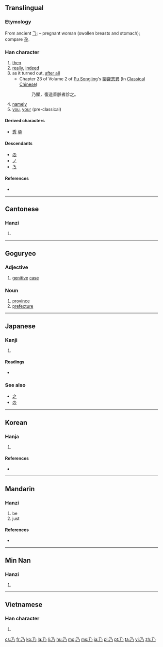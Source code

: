 {{also|ㄋ|及|廴|廼}}<!-- may be replaced by zh-forms -->
==Translingual==

===Etymology===
From ancient [[𠄎]]; {{liushu|i}} – pregnant woman (swollen breasts and stomach); compare [[孕]].

===Han character===
{{Han char|rn=4|rad=丿|as=01|sn=2|four=1722<sub>7</sub>|canj=弓竹尸 (NHS)}}

# [[then]]
# [[really]], [[indeed]]
# as it turned out, [[after all]]
#* Chapter 23 of Volume 2 of [[w:Pu Songling|Pu Songling]]'s [[w:zh:聊齋志異|聊齋志異]] (In [[w:Classical Chinese|Classical Chinese]])
#*: 乃懼，復造善脈者診之。
# [[namely]]
# [[you]], [[your]] (pre-classical)

====Derived characters====
* [[秀]] [[孕]]

====Descendants====
* [[の]]
* [[ノ]]
* [[ㄋ]]

====References====
* {{Han ref|kx=0081.120|dkj=00113|dj=0165.030|hdz=10031.050|uh=4E43|ud=20035|bh=A444|bd=42052}}

----

==Cantonese==

===Hanzi===
{{yue-hanzi|jyut=|y=naai5}}

# {{defn|lang=yue|sort=丿01}}

----
==Goguryeo==
===Adjective===
{{head|zkg|adjective|tr=na}}

# {{rfv-sense|lang=zkg}} [[genitive]] [[case]]

=== Noun ===
{{head|zkg|noun|tr=nɘy}}

# [[province]]
# [[prefecture]]

----

==Japanese==

===Kanji===
{{ja-kanji|grade=n|rs=丿01}}

# {{defn|lang=ja|sort=丿01}}

====Readings====
* {{ja-readings|on=[[だい]] (dai), [[あい]] (ai), [[ない]] (nai)|kun=[[すなわち]] (sunawachi), [[の]] (no)}}

===See also===
* [[之]]
* [[の]]

----

==Korean==

===Hanja===
{{ko-hanja|hangeul=내|rv=nae|mr=nae|eumhun=이에|ehrv=ie|ehmr=ie|ehy=}}

# {{defn|lang=ko|sort=丿01}}

====References====
* {{Hanja ref|nav=8589}}

----

==Mandarin==

===Hanzi===
{{cmn-hanzi|pin=[[nǎi]] ([[nai3]])|wg=nai<sup>3</sup>}}

# be
# just

====References====

* {{reference-book | last =  | first =  | authorlink =  | coauthors =  | year = 2005 | title = 新編字典 | language = Mandarin/English | publisher = 吉林大學出版社 | location =  | id = ISBN 7560124291}}

----

==Min Nan==

===Hanzi===
{{nan-hanzi|poj=nái}}

# {{defn|lang=nan}}

----

==Vietnamese==

===Han character===
{{vi-hantu|[[nãi]], [[nải]], [[náy]], [[nảy]], [[nấy]], [[nãy]], [[nới]]|rs=丿01}}

# {{defn|lang=vi|sort=丿01}}

[[cs:乃]]
[[fr:乃]]
[[ko:乃]]
[[la:乃]]
[[li:乃]]
[[hu:乃]]
[[mg:乃]]
[[ms:乃]]
[[ja:乃]]
[[pl:乃]]
[[pt:乃]]
[[ta:乃]]
[[vi:乃]]
[[zh:乃]]